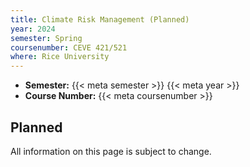 ```yaml
---
title: Climate Risk Management (Planned)
year: 2024
semester: Spring
coursenumber: CEVE 421/521
where: Rice University
---
```


- **Semester:** {{< meta semester >}} {{< meta year >}}
- **Course Number:** {{< meta coursenumber >}}

::: {.callout-warning}
## Planned

All information on this page is subject to change.
:::